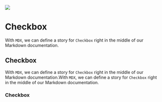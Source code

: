 
<Meta title="Button components"  component="Buttons" />

<img src={like} />

# Checkbox

With `MDX`, we can define a story for `Checkbox` right in the middle of our
Markdown documentation.

## Checkbox

With `MDX`, we can define a story for `Checkbox` right in the middle of our
Markdown documentation.With `MDX`, we can define a story for `Checkbox` right in the middle of our
Markdown documentation.

### Checkbox

<Canvas>
  <Story name="all checkboxes">
    <FilledStyle2 />
  </Story>
</Canvas>